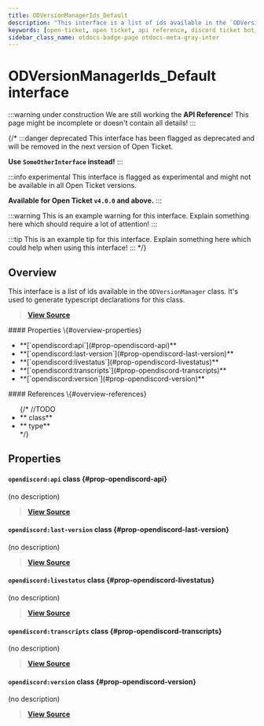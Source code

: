 ```yaml
---
title: ODVersionManagerIds_Default
description: "This interface is a list of ids available in the `ODVersionManager` class. It's used to generate typescript declarations for this class."
keywords: [open-ticket, open ticket, api reference, discord ticket bot, interface]
sidebar_class_name: otdocs-badge-page otdocs-meta-gray-inter
---
```

<head>
    <link rel="apple-touch-icon" href="/img/logo_vertical.png"/>
</head>

# ODVersionManagerIds_Default <M color="gray">interface</M>

:::warning under construction
We are still working the **API Reference**! This page might be incomplete or doesn't contain all details!
:::

{/*
:::danger deprecated
This interface has been flagged as deprecated and will be removed in the next version of Open Ticket.

**Use `SomeOtherInterface` instead!**
:::

:::info experimental
This interface is flagged as experimental and might not be available in all Open Ticket versions.

**Available for Open Ticket `v4.0.0` and above.**
:::

:::warning
This is an example warning for this interface. Explain something here which should require a lot of attention!
:::

:::tip
This is an example tip for this interface. Explain something here which could help when using this interface!
:::
*/}

## Overview
This interface is a list of ids available in the `ODVersionManager` class.
It's used to generate typescript declarations for this class.

> [**View Source**](https://otgithub.dj-dj.be/tree/main/src/core/api/defaults/base.ts#L10)

<FlexHorizontal>
<div style={{width:"50%"}}>
    #### Properties \{#overview-properties}
    <ul>
        <li>**[`opendiscord:api`](#prop-opendiscord-api)**</li>
        <li>**[`opendiscord:last-version`](#prop-opendiscord-last-version)**</li>
        <li>**[`opendiscord:livestatus`](#prop-opendiscord-livestatus)**</li>
        <li>**[`opendiscord:transcripts`](#prop-opendiscord-transcripts)**</li>
        <li>**[`opendiscord:version`](#prop-opendiscord-version)**</li>
    </ul>
</div>
<div style={{width:"50%"}}>
    #### References \{#overview-references}
    <ul>
        {/*
        //TODO
        <li>**<code><ApiUrl url="class:ODId" label="api.ODId"/></code> <M color="purple">class</M>**</li>
        <li>**<code><ApiUrl url="type:ODExampleType" label="api.ODExampleType"/></code> <M color="brown">type</M>**</li>
        */}
    </ul>
</div>
</FlexHorizontal>

## Properties
<Divider></Divider>
#### `opendiscord:api` <M color="purple">class</M> <ApiBlock><ApiUrl url="class:ODVersion" label="api.ODVersion"/></ApiBlock> \{#prop-opendiscord-api}
(no description)

> [**View Source**](https://otgithub.dj-dj.be/tree/main/src/core/api/defaults/base.ts#L13)

<Divider></Divider>
#### `opendiscord:last-version` <M color="purple">class</M> <ApiBlock><ApiUrl url="class:ODVersion" label="api.ODVersion"/></ApiBlock> \{#prop-opendiscord-last-version}
(no description)

> [**View Source**](https://otgithub.dj-dj.be/tree/main/src/core/api/defaults/base.ts#L12)

<Divider></Divider>
#### `opendiscord:livestatus` <M color="purple">class</M> <ApiBlock><ApiUrl url="class:ODVersion" label="api.ODVersion"/></ApiBlock> \{#prop-opendiscord-livestatus}
(no description)

> [**View Source**](https://otgithub.dj-dj.be/tree/main/src/core/api/defaults/base.ts#L15)

<Divider></Divider>
#### `opendiscord:transcripts` <M color="purple">class</M> <ApiBlock><ApiUrl url="class:ODVersion" label="api.ODVersion"/></ApiBlock> \{#prop-opendiscord-transcripts}
(no description)

> [**View Source**](https://otgithub.dj-dj.be/tree/main/src/core/api/defaults/base.ts#L14)

<Divider></Divider>
#### `opendiscord:version` <M color="purple">class</M> <ApiBlock><ApiUrl url="class:ODVersion" label="api.ODVersion"/></ApiBlock> \{#prop-opendiscord-version}
(no description)

> [**View Source**](https://otgithub.dj-dj.be/tree/main/src/core/api/defaults/base.ts#L11)

<Divider></Divider>
